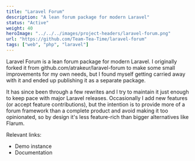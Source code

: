 ```yaml
---
title: "Laravel Forum"
description: "A lean forum package for modern Laravel"
status: "Active"
weight: 40
heroImage: "../../../images/project-headers/laravel-forum.png"
url: "https://github.com/Team-Tea-Time/laravel-forum"
tags: ["web", "php", "laravel"]
---
```


Laravel Forum is a lean forum package for modern Laravel. I originally forked it from <ExternalLink url="https://github.com/atrakeur/laravel-forum">github.com/atrakeur/laravel-forum</ExternalLink> to make some small improvements for my own needs, but I found myself getting carried away with it and ended up publishing it as a separate package.

It has since been through a few rewrites and I try to maintain it just enough to keep pace with major Laravel releases. Occasionally I add new features (or accept feature contributions), but the intention is to provide more of a forum framework than a complete product and avoid making it too opinionated, so by design it's less feature-rich than bigger alternatives like <ExternalLink url="https://flarum.org/">Flarum</ExternalLink>.

Relevant links:

* <ExternalLink url="https://laravel-forum.teamteatime.net/">Demo instance</ExternalLink>
* <ExternalLink url="https://www.teamteatime.net/docs/laravel-forum/">Documentation</ExternalLink>